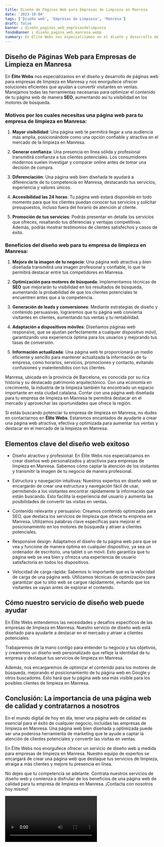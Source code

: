```yaml
---
title: Diseño de Páginas Web para Empresas de Limpieza en Manresa
date: '2023-10-04'
tags: ['Diseño web', 'Empresas de Limpieza', 'Manresa']
draft: false
banner : diseño_paginas_web_empresasdelimpieza
fondoBanner : diseño_pagina_web_manresa.webp
summary: En Élite Webs nos especializamos en el diseño y desarrollo de páginas web para empresas de limpieza en Manresa y nos enorgullece ofrecer soluciones eficientes que ayudan a convertir visitantes en ventas. Manejamos todas las herramientas necesarias para optimizar el contenido de tu página web de manera SEO, aumentando así tu visibilidad en los motores de búsqueda.
---
```


## Diseño de Páginas Web para Empresas de Limpieza en Manresa

En **Élite Webs** nos especializamos en el diseño y desarrollo de páginas web para empresas de limpieza en Manresa y nos enorgullece ofrecer soluciones eficientes que ayudan a convertir visitantes en ventas. Manejamos todas las herramientas necesarias para optimizar el contenido de tu página web de manera **SEO**, aumentando así tu visibilidad en los motores de búsqueda.

### Motivos por los cuales necesitas una página web para tu empresa de limpieza en Manresa:

1. **Mayor visibilidad**: Una página web te permitirá llegar a una audiencia más amplia, posicionándote como una opción confiable y atractiva en el mercado de la limpieza en Manresa.

2. **Generar confianza**: Una presencia en línea sólida y profesional transmitirá confianza a tus clientes potenciales. Los consumidores modernos suelen investigar y comparar online antes de tomar una decisión de compra.

3. **Diferenciación**: Una página web bien diseñada te ayudará a diferenciarte de tu competencia en Manresa, destacando tus servicios, experiencia y valores únicos.

4. **Accesibilidad las 24 horas**: Tu página web estará disponible en todo momento para que los clientes puedan conocer tus servicios y solicitar presupuestos, incluso fuera del horario de atención al cliente.

5. **Promoción de tus servicios**: Podrás presentar en detalle los servicios que ofreces, resaltando tus diferencias y ventajas competitivas. Además, podrás mostrar testimonios de clientes satisfechos y casos de éxito.

### Beneficios del diseño web para tu empresa de limpieza en Manresa:

1. **Mejora de la imagen de tu negocio**: Una página web atractiva y bien diseñada transmitirá una imagen profesional y confiable, lo que te permitirá destacar entre tus competidores en Manresa.

2. **Optimización para motores de búsqueda**: Implementamos técnicas de **SEO** que mejorarán tu visibilidad en los resultados de búsqueda, aumentando la probabilidad de que los clientes potenciales te encuentren antes que a la competencia.

3. **Generación de leads y conversiones**: Mediante estrategias de diseño y contenido persuasivas, lograremos que tu página web convierta visitantes en clientes, aumentando tus ventas y tu rentabilidad.

4. **Adaptación a dispositivos móviles**: Diseñamos páginas web responsive, que se ajustan perfectamente a cualquier dispositivo móvil, garantizando una experiencia óptima para los usuarios y mejorando tus tasas de conversión.

5. **Información actualizada**: Una página web te proporcionará un medio eficiente y sencillo para mantener actualizada la información de tu empresa, como horarios, servicios, promociones y contacto, evitando confusiones y malentendidos con tus clientes.

Manresa, ubicada en la provincia de Barcelona, es conocida por su rica historia y su destacado patrimonio arquitectónico. Con una economía en crecimiento, la industria de la limpieza también ha encontrado un espacio importante en esta ciudad catalana. Contar con una página web diseñada para tu empresa de limpieza en Manresa te permitirá destacar en el mercado y aprovechar las oportunidades que ofrece la región.

Si estás buscando potenciar tu empresa de limpieza en Manresa, no dudes en contactarnos en **Élite Webs**. Estaremos encantados de ayudarte a crear una página web atractiva, efectiva y optimizada para aumentar tus ventas y destacar en el mercado de la limpieza en Manresa.

<GifSeo />

<Cta />

## Elementos clave del diseño web exitoso

- Diseño atractivo y profesional: En Élite Webs nos especializamos en crear diseños web personalizados y atractivos para empresas de limpieza en Manresa. Sabemos cómo captar la atención de los visitantes y transmitir la imagen de tu negocio de manera profesional.

- Estructura y navegación intuitivas: Nuestros expertos en diseño web se encargarán de crear una estructura y navegación fácil de usar, permitiendo a los visitantes encontrar rápidamente la información que están buscando. Esto facilita la experiencia del usuario y aumenta las posibilidades de convertir las visitas en ventas.

- Contenido relevante y persuasivo: Creamos contenido optimizado para SEO, que destaca los servicios de limpieza que ofrece tu empresa en Manresa. Utilizamos palabras clave específicas para mejorar el posicionamiento en los motores de búsqueda y atraer a clientes potenciales.

- Responsive design: Adaptamos el diseño de tu página web para que se vea y funcione de manera óptima en cualquier dispositivo, ya sea un ordenador de escritorio, una tablet o un móvil. Esto garantiza que tu página web se vea bien y ofrezca una experiencia de usuario satisfactoria en todos los dispositivos.

- Velocidad de carga rápida: Sabemos lo importante que es la velocidad de carga de una página web. Utilizamos técnicas de optimización para garantizar que tu sitio web se cargue rápidamente, evitando que los visitantes se vayan antes de explorar el contenido.

## Cómo nuestro servicio de diseño web puede ayudar

En Élite Webs entendemos las necesidades y desafíos específicos de las empresas de limpieza en Manresa. Nuestro servicio de diseño web está diseñado para ayudarte a destacar en el mercado y atraer a clientes potenciales. 

Trabajaremos de la mano contigo para entender tu negocio y tus objetivos, y crearemos un diseño web personalizado que refleje la identidad de tu empresa y destaque tus servicios de limpieza en Manresa. 

Además, nos encargaremos de optimizar el contenido para los motores de búsqueda, mejorando el posicionamiento de tu página web en Google y otros buscadores. Esto hará que tu página web sea más visible para los posibles clientes de limpieza en Manresa.

## Conclusión: La importancia de una página web de calidad y contratarnos a nosotros

En el mundo digital de hoy en día, tener una página web de calidad es esencial para el éxito de cualquier negocio, incluidas las empresas de limpieza en Manresa. Una página web bien diseñada y optimizada puede ser una poderosa herramienta de marketing que te ayude a captar la atención de clientes potenciales y convertir las visitas en ventas.

En Élite Webs nos enorgullece ofrecer un servicio de diseño web a medida para empresas de limpieza en Manresa. Nuestro equipo de expertos se encargará de crear una página web que destaque tus servicios de limpieza, atraiga a más clientes y mejore tu presencia en línea.

No dejes que tu competencia se adelante. Contrata nuestros servicios de diseño web y comienza a disfrutar de los beneficios de una página web de calidad para tu empresa de limpieza en Manresa. ¡Contacta con nosotros hoy mismo!

<Video />

<CtaBot job='Empresas de Limpieza' city='Manresa'/>

<Gmaps query='Manresa+españa+maps' />